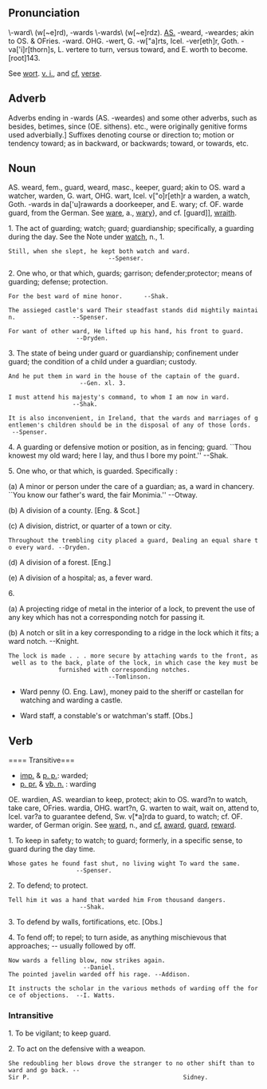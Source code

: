 == Pronunciation ==
\-ward\ (w[~e]rd), -wards \-wards\ (w[~e]rdz).
[[AS.]] -weard, -weardes; akin to OS. & OFries. -ward. OHG. -wert, G.
-w["a]rts, Icel. -ver[eth]r, Goth. -va['i]r[thorn]s, L. vertere to turn, versus toward, and E. worth to become. [root]143.

See [[wort]]. [[v. i.]], and [[cf.]] [[verse]].

== Adverb ==
Adverbs ending in -wards (AS. -weardes) and some other adverbs, such
as besides, betimes, since (OE. sithens). etc., were
originally genitive forms used adverbially.] Suffixes denoting course or direction to; motion or tendency toward; as in backward, or backwards; toward, or towards, etc.

== Noun ==

AS. weard, fem., guard, weard, masc., keeper, guard; akin to OS. ward a watcher, warden, G. wart, OHG. wart, Icel. v["o]r[eth]r a warden, a watch, Goth. -wards in da['u]rawards a doorkeeper, and E. wary; cf. OF. warde guard, from the German. See [[ware]], a., [[wary]]}, and cf. [guard]], [[wraith]].

1. The act of guarding; watch; guard; guardianship; specifically, a guarding during the day. See the Note under [[watch]], n., 1.

 Still, when she slept, he kept both watch and ward.                                               --Spenser.
2. One who, or that which, guards; garrison; defender;protector; means of guarding; defense; protection.

 For the best ward of mine honor.      --Shak.

 The assieged castle's ward Their steadfast stands did mightily maintain.                --Spenser.

 For want of other ward, He lifted up his hand, his front to guard.                       --Dryden.

3. The state of being under guard or guardianship; confinement under guard; the condition of a child under a guardian; custody.

 And he put them in ward in the house of the captain of the guard.                         --Gen. xl. 3.

 I must attend his majesty's command, to whom I am now in ward.                          --Shak.

 It is also inconvenient, in Ireland, that the wards and marriages of gentlemen's children should be in the disposal of any of those lords.   --Spenser.

4. A guarding or defensive motion or position, as in fencing; guard. ``Thou knowest my old ward; here I lay, and thus I  bore my point.'' --Shak.

5. One who, or that which, is guarded. Specifically :

(a) A minor or person under the care of a guardian; as, a ward in chancery. ``You know our father's ward, the fair Monimia.'' --Otway.

(b) A division of a county. [Eng. & Scot.]

(c) A division, district, or quarter of a town or city.

 Throughout the trembling city placed a guard, Dealing an equal share to every ward. --Dryden.

(d) A division of a forest. [Eng.]

(e) A division of a hospital; as, a fever ward.

6.

(a) A projecting ridge of metal in the interior of a lock, to prevent the use of any key which has not a corresponding notch for passing it.

(b) A notch or slit in a key corresponding to a ridge in the lock which it fits; a ward notch. --Knight.

 The lock is made . . . more secure by attaching wards to the front, as well as to the back, plate of the lock, in which case the key must be              furnished with corresponding notches.                                               --Tomlinson.

*Ward penny (O. Eng. Law), money paid to the sheriff or castellan for watching and warding a castle.

*Ward staff, a constable's or watchman's staff. [Obs.]

== Verb ==

==== Transitive===
*[[imp.]] & [[p. p.]]: warded;
*[[p. pr.]] & [[vb. n.]] : warding

OE. wardien, AS. weardian to keep, protect; akin to OS. ward?n to watch, take care, OFries. wardia, OHG. wart?n, G. warten to wait, wait on, attend to, Icel. var?a to guarantee defend, Sw. v[*a]rda to guard, to watch; cf. OF. warder, of German origin. See [[ward]], n., and [[cf.]] [[award]], [[guard]], [[reward]]. 

1. To keep in safety; to watch; to guard; formerly, in a specific sense, to guard during the day time.

 Whose gates he found fast shut, no living wight To ward the same.                        --Spenser.

2. To defend; to protect.

 Tell him it was a hand that warded him From thousand dangers.                             --Shak.

3. To defend by walls, fortifications, etc. [Obs.]

4. To fend off; to repel; to turn aside, as anything mischievous that approaches; -- usually followed by off.

 Now wards a felling blow, now strikes again.                                               --Daniel.
 The pointed javelin warded off his rage. --Addison.

 It instructs the scholar in the various methods of warding off the force of objections.  --I. Watts.

=== Intransitive ===

1. To be vigilant; to keep guard.

2. To act on the defensive with a weapon.

 She redoubling her blows drove the stranger to no other shift than to ward and go back. --Sir P.                                           Sidney.